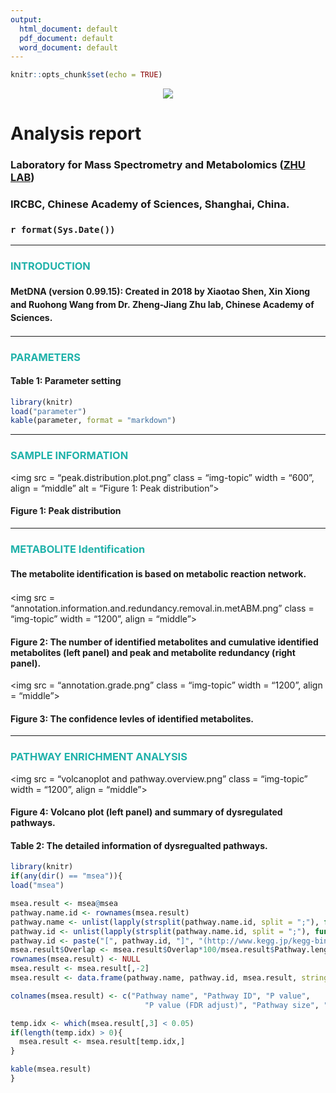 ```yaml
---
output:
  html_document: default
  pdf_document: default
  word_document: default
---
```


```r
knitr::opts_chunk$set(echo = TRUE)
```

<center>![](MetDNA.logo.png)</center>

<h1>**Analysis report**</h1>
<h3>Laboratory for Mass Spectrometry and Metabolomics ([ZHU LAB](http://www.zhulab.cn/))</h3>
<h3>IRCBC, Chinese Academy of Sciences, Shanghai, China.</h3>
<h3>`r format(Sys.Date())`</h3>

---

### **<font color = "lightseagreen">INTRODUCTION</font>**

<h4> <p style="line-height:1.5em;">**MetDNA (version 0.99.15)**: Created in 2018 by Xiaotao Shen, Xin Xiong and Ruohong Wang from Dr. Zheng-Jiang Zhu lab, Chinese Academy of Sciences.</p> </h4>

---

### **<font color = "lightseagreen">PARAMETERS</font>**

#### **Table 1: Parameter setting**

```r
library(knitr)
load("parameter")
kable(parameter, format = "markdown")
```

---

### **<font color = "lightseagreen">SAMPLE INFORMATION</font>**

<img src = "peak.distribution.plot.png" class = "img-topic" width = "600", align = "middle" alt = "Figure 1: Peak distribution">

#### **Figure 1: Peak distribution**

---

### **<font color = "lightseagreen">METABOLITE Identification</font>**

<h4> <p style="line-height:1.5em;">The metabolite identification is based on metabolic reaction network. </p> </h4>

<img src = "annotation.information.and.redundancy.removal.in.metABM.png" class = "img-topic" width = "1200", align = "middle">

#### **Figure 2: The number of identified metabolites and cumulative identified metabolites (left panel) and peak and metabolite redundancy (right panel).**


<img src = "annotation.grade.png" class = "img-topic" width = "1200", align = "middle">

#### **Figure 3: The confidence levles of identified metabolites.**


---

### **<font color = "lightseagreen">PATHWAY ENRICHMENT ANALYSIS</font>** 

<img src = "volcanoplot and pathway.overview.png" class = "img-topic" width = "1200", align = "middle">

#### **Figure 4: Volcano plot (left panel) and summary of dysregulated pathways.**

#### **Table 2: The detailed information of dysregualted pathways.** 

```r
library(knitr)
if(any(dir() == "msea")){
load("msea")  

msea.result <- msea@msea
pathway.name.id <- rownames(msea.result)
pathway.name <- unlist(lapply(strsplit(pathway.name.id, split = ";"), function(x) x[1]))
pathway.id <- unlist(lapply(strsplit(pathway.name.id, split = ";"), function(x) x[2]))
pathway.id <- paste("[", pathway.id, "]", "(http://www.kegg.jp/kegg-bin/show_pathway?", pathway.id, ")", sep = "")
msea.result$Overlap <- msea.result$Overlap*100/msea.result$Pathway.length
rownames(msea.result) <- NULL
msea.result <- msea.result[,-2]
msea.result <- data.frame(pathway.name, pathway.id, msea.result, stringsAsFactors = FALSE)

colnames(msea.result) <- c("Pathway name", "Pathway ID", "P value",
                              "P value (FDR adjust)", "Pathway size", "Overlap (%)")

temp.idx <- which(msea.result[,3] < 0.05)
if(length(temp.idx) > 0){
  msea.result <- msea.result[temp.idx,]
}

kable(msea.result)
}
```

